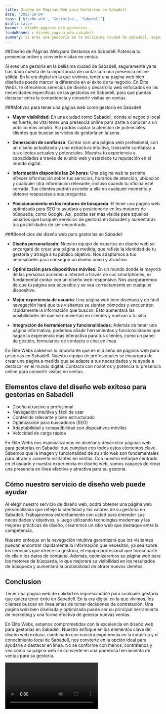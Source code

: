 ```yaml
---
title: Diseño de Páginas Web para Gestorías en Sabadell
date: '2023-10-04'
tags: ['Diseño web', 'Gestorías', 'Sabadell']
draft: false
banner : diseño_paginas_web_gestorías
fondoBanner : diseño_pagina_web_sabadell
summary: Si eres una gestoría en la bellísima ciudad de Sabadell, seguramente ya te has dado cuenta de la importancia de contar con una presencia online sólida. En la era digital en la que vivimos, tener una página web bien diseñada puede marcar la diferencia en el éxito de tu negocio. En Élite Webs, te ofrecemos servicios de diseño y desarrollo web enfocados en las necesidades específicas de las gestorías en Sabadell, para que puedas destacar entre la competencia y convertir visitas en ventas.
---
```


##Diseño de Páginas Web para Gestorías en Sabadell: Potencia tu presencia online y convierte visitas en ventas

Si eres una gestoría en la bellísima ciudad de Sabadell, seguramente ya te has dado cuenta de la importancia de contar con una presencia online sólida. En la era digital en la que vivimos, tener una página web bien diseñada puede marcar la diferencia en el éxito de tu negocio. En Élite Webs, te ofrecemos servicios de diseño y desarrollo web enfocados en las necesidades específicas de las gestorías en Sabadell, para que puedas destacar entre la competencia y convertir visitas en ventas.

###Motivos para tener una página web como gestoría en Sabadell

- **Mayor visibilidad**: En una ciudad como Sabadell, donde el negocio local es fuerte, es vital tener una presencia online para darte a conocer a un público más amplio. Así podrás captar la atención de potenciales clientes que buscan servicios de gestoría en la zona.

- **Generación de confianza**: Contar con una página web profesional, con un diseño actualizado y una estructura intuitiva, transmite confianza a tus clientes actuales y potenciales. Muestra tu experiencia y capacidades a través de tu sitio web y establece tu reputación en el mundo digital.

- **Información disponible las 24 horas**: Una página web te permite ofrecer información sobre tus servicios, horarios de atención, ubicación y cualquier otra información relevante, incluso cuando tu oficina esté cerrada. Tus clientes podrán acceder a ella en cualquier momento y obtener respuestas a sus preguntas.

- **Posicionamiento en los motores de búsqueda**: El tener una página web optimizada para SEO te ayudará a posicionarte en los motores de búsqueda, como Google. Así, podrás ser más visible para aquellos usuarios que busquen servicios de gestoría en Sabadell y aumentarás tus posibilidades de ser encontrado.

###Beneficios del diseño web para gestorías en Sabadell

- **Diseño personalizado**: Nuestro equipo de expertos en diseño web se encargará de crear una página a medida, que refleje la identidad de tu gestoría y atraiga a tu público objetivo. Nos adaptamos a tus necesidades para conseguir un diseño único y atractivo.

- **Optimización para dispositivos móviles**: En un mundo donde la mayoría de las personas acceden a internet a través de sus smartphones, es fundamental contar con un diseño web responsive. Nos aseguraremos de que tu página sea accesible y se vea correctamente en cualquier dispositivo.

- **Mejor experiencia de usuario**: Una página web bien diseñada y de fácil navegación hará que tus visitantes se sientan cómodos y encuentren rápidamente la información que buscan. Esto aumentará las posibilidades de que se conviertan en clientes y vuelvan a tu sitio.

- **Integración de herramientas y funcionalidades**: Además de tener una página informativa, podemos añadir herramientas y funcionalidades que hagan la experiencia más interactiva para tus clientes, como un panel de gestión, formularios de contacto o chat en línea.

En Élite Webs sabemos lo importante que es el diseño de páginas web para gestorías en Sabadell. Nuestro equipo de profesionales se encargará de crear una página a medida que se adapte a tus necesidades y te ayude a destacar en el mundo digital. Contacta con nosotros y potencia tu presencia online para convertir visitas en ventas.

<GifSeo />

<Cta />

## Elementos clave del diseño web exitoso para gestorías en Sabadell

- Diseño atractivo y profesional
- Navegación intuitiva y fácil de usar
- Contenido relevante y bien estructurado
- Optimización para buscadores (SEO)
- Adaptabilidad y compatibilidad con dispositivos móviles
- Velocidad de carga rápida

En Élite Webs nos especializamos en diseñar y desarrollar páginas web para gestorías en Sabadell que cumplan con todos estos elementos clave. Sabemos que la imagen y funcionalidad de su sitio web son fundamentales para atraer y convertir visitantes en ventas. Con nuestro enfoque centrado en el usuario y nuestra experiencia en diseño web, somos capaces de crear una presencia en línea efectiva y atractiva para su gestoría.

## Cómo nuestro servicio de diseño web puede ayudar

Al elegir nuestro servicio de diseño web, podrá obtener una página web personalizada que refleje la identidad y los valores de su gestoría en Sabadell. Trabajaremos estrechamente con usted para entender sus necesidades y objetivos, y luego utilizando tecnologías modernas y las mejores prácticas de diseño, crearemos un sitio web que destaque entre la competencia.

Nuestro enfoque en la navegación intuitiva garantizará que los visitantes puedan encontrar rápidamente la información que necesitan, ya sea sobre los servicios que ofrece su gestoría, el equipo profesional que forma parte de ella o los datos de contacto. Además, optimizaremos su página web para los motores de búsqueda, lo que mejorará su visibilidad en los resultados de búsqueda y aumentará la probabilidad de atraer nuevos clientes.

## Conclusion

Tener una página web de calidad es imprescindible para cualquier gestoría que quiera tener éxito en Sabadell. En la era digital en la que vivimos, los clientes buscan en línea antes de tomar decisiones de contratación. Una página web bien diseñada y optimizada puede ser su principal herramienta de marketing y una forma efectiva de generar nuevas ventas.

En Élite Webs, estamos comprometidos con la excelencia en diseño web para gestorías en Sabadell. Nuestro enfoque en los elementos clave del diseño web exitoso, combinado con nuestra experiencia en la industria y el conocimiento local de Sabadell, nos convierte en la opción ideal para ayudarle a destacar en línea. No se conforme con menos, contrátenos y vea cómo su página web se convierte en una poderosa herramienta de ventas para su gestoría.

<Video />

<CtaBot job='Gestorías' city='Sabadell'/>

<Gmaps query='Sabadell+españa+maps' />